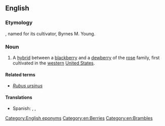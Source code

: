 ==English==

===Etymology===
{{compound|en|Young|berry}}, named for its cultivator, Byrnes M. Young.

===Noun===
{{wikipedia}}
{{en-noun|youngberries}}

# A [[hybrid]] between a [[blackberry]] and a [[dewberry]] of the [[rose]] family, first cultivated in the [[western]] [[United States]].

====Related terms====
* ''[[Rubus ursinus]]''

====Translations====
{{trans-top|hybrid of berry plants}}
* Spanish: {{t|es|youngberry|f}}, {{t|es|yongberi|f}}, {{t|es|zarza de Young|f}}
{{trans-mid}}
{{trans-bottom}}

[[Category:English eponyms]]
[[Category:en:Berries]]
[[Category:en:Brambles]]